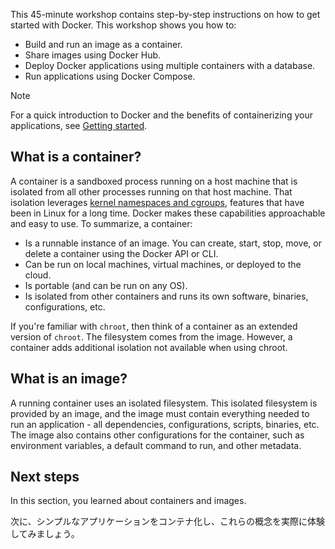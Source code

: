 This 45-minute workshop contains step-by-step instructions on how to get started with Docker. This workshop shows you how to:

- Build and run an image as a container.
- Share images using Docker Hub.
- Deploy Docker applications using multiple containers with a database.
- Run applications using Docker Compose.

> [!NOTE]
>
> For a quick introduction to Docker and the benefits of containerizing your
> applications, see [Getting started](/get-started/introduction/_index.md).

## What is a container?

A container is a sandboxed process running on a host machine that is isolated from all other processes running on that host machine. That isolation leverages [kernel namespaces and cgroups](https://medium.com/@saschagrunert/demystifying-containers-part-i-kernel-space-2c53d6979504),
features that have been in Linux for a long time. Docker makes these capabilities approachable and easy to use. To summarize, a container:

- Is a runnable instance of an image. You can create, start, stop, move, or delete a container using the Docker API or CLI.
- Can be run on local machines, virtual machines, or deployed to the cloud.
- Is portable (and can be run on any OS).
- Is isolated from other containers and runs its own software, binaries, configurations, etc.

If you're familiar with `chroot`, then think of a container as an extended version of `chroot`. The filesystem comes from the image. However, a container adds additional isolation not available when using chroot.

## What is an image?

A running container uses an isolated filesystem. This isolated filesystem is provided by an image, and the image must contain everything needed to run an application - all dependencies, configurations, scripts, binaries, etc. The image also contains other configurations for the container, such as environment variables, a default command to run, and other metadata.

## Next steps

In this section, you learned about containers and images.

次に、シンプルなアプリケーションをコンテナ化し、これらの概念を実際に体験してみましょう。

